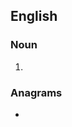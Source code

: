 ==English==

===Noun===
{{head|en|noun form}}

# {{plural of|explainer|lang=en}}

===Anagrams===
* {{anagrams|en|a=aeeilnprsx|re-explains}}
